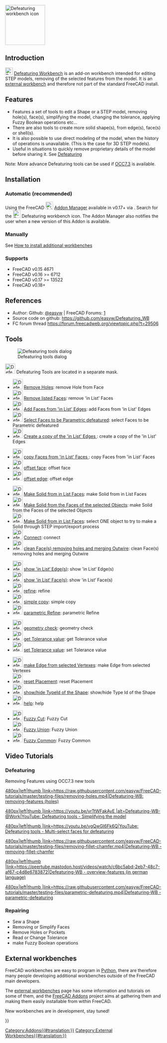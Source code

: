 <languages/>
<translate>
<!--T:53-->
[[Image:Defeaturing_workbench_icon.svg|thumb|128px|Defeaturing workbench icon]]

==Introduction== <!--T:1-->

</translate>
{{TOCright}}
<translate>

<!--T:24-->
[[File:Defeaturing_workbench_icon.svg|24px]] [[Defeaturing Workbench]] is an add-on workbench intended for editing STEP models, removing of the selected features from the model. It is an [[External Workbenches|external workbench]] and therefore not part of the standard FreeCAD install.  

==Features== <!--T:3-->

<!--T:4-->
* Features a set of tools to edit a Shape or a STEP model, removing hole(s), face(s), simplifying the model, changing the tolerance, applying Fuzzy Boolean operations etc...
* There are also tools to create more solid shape(s), from edge(s), face(s) or shell(s). 
* It is also possible to use direct modeling of the model, when the history of operations is unavailable. (This is the case for 3D STEP models).
* Useful in situations to quickly remove proprietary details of the model before sharing it. See [[Defeaturing|Defeaturing]]

<!--T:6-->
Note: More advance Defeaturing tools can be used if [[OpenCASCADE|OCC7.3]] is available.

==Installation== <!--T:17-->

===Automatic (recommended) === <!--T:18-->

<!--T:51-->
Using the FreeCAD [[Image:AddonManager.svg|24px]] [[Std AddonMgr|Addon Manager]] available in v0.17+ via {{MenuCommand|Tools → Addon Manager}}. Search for the [[File:Defeaturing_workbench_icon.svg|24px]] Defeaturing workbench icon. The Addon Manager also notifies the user when a new version of this Addon is available.

=== Manually === <!--T:19-->

<!--T:52-->
See [[How to install additional workbenches]]

=== Supports === <!--T:21-->

<!--T:22-->
* FreeCAD v0.15 4671  
* FreeCAD v0.16 >= 6712  
* FreeCAD v0.17 >= 13522
* FreeCAD v0.18+

==References== <!--T:7-->

<!--T:8-->
* Author: Github: [https://github.com/easyw @easyw] | FreeCAD Forums: [https://forum.freecadweb.org/viewtopic.php?f=9&t=29506]
* Source code on github: https://github.com/easyw/Defeaturing_WB
* FC forum thread https://forum.freecadweb.org/viewtopic.php?t=29506

==Tools== <!--T:10-->

<!--T:12-->
[[File:Defeaturing_WB.png|right|Defeaturing tools dialog]]

<!--T:11-->
[[Image:Defeaturing_Tools.svg|32px]] Defeaturing Tools are located in a separate mask.

<!--T:38-->
* [[Image:DefeatWB_Tools_rmv_hole.png|32px]] [[DefeatWB_Tools_rmv_hole|Remove Holes]]: remove Hole from Face
* [[Image:DefeatWB_Tools_rmv_listed_Faces.png|32px]] [[DefeatWB_Tools_rmv_listed_Faces|Remove listed Faces]]: remove 'in List' Faces
* [[Image:DefeatWB_Tools_add_Faces_listed_Edges.png|32px]] [[DefeatWB_Tools_add_Faces_listed_Edges|Add Faces from 'in List' Edges]]: add Faces from 'in List' Edges
* [[Image:DefeatWB_Tools_select_Faces_Param_Defeat.png|32px]] [[DefeatWB_Tools_select_Faces_Param_Defeat|Select Faces to be Parametric defeatured]]: select Faces to be Parametric defeatured
* [[Image:DefeatWB_Tools_create_copy_listed_edges.png|32px]] [[DefeatWB_Tools_create_copy_listed_edges|Create a copy of the 'in List' Edges ]]: create a copy of the 'in List' Edges 


<!--T:39-->
* [[Image:DefeatWB_Tools_copy_Faces_listed_faces.png|32px]] [[DefeatWB_Tools_copy_Faces_listed_faces|copy Faces from 'in List' Faces ]]: copy Faces from 'in List' Faces 
* [[Image:DefeatWB_Tools_offset face.png|32px]] [[DefeatWB_Tools_offset face| offset face]]: offset face  
* [[Image:DefeatWB_Tools_offset edge.png|32px]] [[DefeatWB_Tools_offset edge|offset edge]]: offset edge 


<!--T:40-->
* [[Image:DefeatWB_Tools_make_solid_listed_faces.png|32px]] [[DefeatWB_Tools_make_solid_listed_faces|Make Solid from in List Faces]]: make Solid from in List Faces
* [[Image:DefeatWB_Tools_make_solid_faces_selected_objects.png|32px]] [[DefeatWB_Tools_make_solid_faces_selected_objects|Make Solid from the Faces of the selected Objects]]: make Solid from the Faces of the selected Objects
* [[Image:DefeatWB_Tools_select_one_object_2_make_solid_step_proc.png|32px]] [[DefeatWB_Tools_select_one_object_2_make_solid_step_proc|Make Solid from in List Faces]]: select ONE object to try to make a Solid through STEP import/export process
* [[Image:DefeatWB_Tools_Connect.png|32px]] [[DefeatWB_Tools_Connect|Connect]]: connect
* [[Image:DefeatWB_Tools_clean_face_rmv_holes.png|32px]] [[DefeatWB_Tools_clean_face_rmv_holes|clean Face(s) removing holes and merging Outwire]]: clean Face(s) removing holes and merging Outwire


<!--T:41-->
* [[Image:DefeatWB_Tools_show_listed_edges.png|32px]] [[DefeatWB_Tools_show_listed_edges|show 'in List‘ Edge(s)]]: show 'in List‘ Edge(s)
* [[Image:DefeatWB_Tools_show_listed_faces.png|32px]] [[DefeatWB_Tools_show_listed_faces|show 'in List‘ Face(s)]]: show 'in List‘ Face(s)
* [[Image:DefeatWB_Tools_refine.png|32px]] [[DefeatWB_Tools_refine|refine]]: refine
* [[Image:DefeatWB_Tools_simple_copy.png|32px]] [[DefeatWB_Tools_simple_copy|simple copy]]: simple copy
* [[Image:DefeatWB_Tools_parametric_refine.png|32px]] [[DefeatWB_Tools_parametric_refine|parametric Refine]]: parametric Refine


<!--T:42-->
* [[Image:DefeatWB_Tools_geometry_check.png|32px]] [[DefeatWB_Tools_geometry_check|geometry check]]: geometry check
* [[Image:DefeatWB_Tools_get_Tolerance_value.png|32px]] [[DefeatWB_Tools_get_Tolerance_value|get Tolerance value]]: get Tolerance value
* [[Image:DefeatWB_Tools_set_Tolerance_value.png|32px]] [[DefeatWB_Tools_set_Tolerance_value|set Tolerance value]]: set Tolerance value


<!--T:43-->
* [[Image:DefeatWB_Tools_make_edges_selected_vertexes.png|32px]] [[DefeatWB_Tools_make_edges_selected_vertexes|make Edge from selected Vertexes]]: make Edge from selected Vertexes
* [[Image:DefeatWB_Tools_reset_placement.png|32px]] [[DefeatWB_Tools_reset_placement|reset Placement]]: reset Placement
* [[Image:DefeatWB_Tools_show_hide_typeId_shape.png|32px]] [[DefeatWB_Tools_show_hide_typeId_shape|show/hide TypeId of the Shape]]: show/hide Type Id of the Shape
* [[Image:DefeatWB_Tools_help.png|32px]] [[DefeatWB_Tools_help|help]]: help


<!--T:48-->
* [[Image:DefeatWB_Tools_Fuzzy_Cut.png|32px]] [[DefeatWB_Tools_Fuzzy_Cut|Fuzzy Cut]]: Fuzzy Cut
* [[Image:DefeatWB_Tools_Fuzzy_Union.png|32px]] [[DefeatWB_Tools_Fuzzy_Union|Fuzzy Union]]: Fuzzy Union
* [[Image:DefeatWB_Tools_Fuzzy_Common.png|32px]] [[DefeatWB_Tools_Fuzzy_Common|Fuzzy Common]]: Fuzzy Common

== Video Tutorials == <!--T:13-->

<!--T:15-->
=== Defeaturing ===
Removing Features using OCC7.3 new tools

<!--T:26-->
[[Image:Defeaturing-WB-@Work_v3.png|480px|left|thumb |link=https://raw.githubusercontent.com/easyw/FreeCAD-tutorials/master/testing-files/removing-holes.mp4|Defeaturing-WB: removing-features (holes)]]

<!--T:28-->
[[Image:Defeaturing-WB-@Work_v1.png|480px|left|thumb |link=https://youtu.be/yrTtWFakAyE |alt=Defeaturing-WB-@Work|YouTube: Defeaturing tools - Simplifying the model]]

<!--T:30-->
[[Image:Defeaturing-WB-@Work_v2.png|480px|left|thumb |link=https://youtu.be/vgQwGI6Fk6Q|YouTube: Defeaturing tools - Multi-select faces for defeaturing]]

<!--T:31-->
[[Image:Defeaturing-WB-@Work_v4.png|480px|left|thumb |link=https://raw.githubusercontent.com/easyw/FreeCAD-tutorials/master/testing-files/removing-fillet-chamfer.mp4|Defeaturing-WB - removing-fillet-chamfer]]

<!--T:45-->
[[Image:Defeaturing-WB-@Work_v5.png|480px|left|thumb |link=https://peertube.mastodon.host/videos/watch/c6bc5abd-2eb7-48c7-af67-c4d8e6783872|Defeaturing-WB - overview-features (in german language)]]

<!--T:46-->
[[Image:Defeaturing-WB-@Work_v6.png|480px|left|thumb |link=https://raw.githubusercontent.com/easyw/FreeCAD-tutorials/master/testing-files/parametric-defeaturing.mp4|Defeaturing-WB - parametric-defeaturing]]
{{clear}}

<!--T:16-->
=== Repairing ===
* Sew a Shape 
* Removing or Simplify Faces
* Remove Holes or Pockets
* Read or Change Tolerance
* make Fuzzy Boolean operations

== External workbenches == <!--T:34-->

<!--T:35-->
FreeCAD workbenches are easy to program in [[Python|Python]], there are therefore many people developing additional workbenches outside of the FreeCAD main developers.

<!--T:36-->
The [[external workbenches|external workbenches]] page has some information and tutorials on some of them, and the [https://github.com/FreeCAD/FreeCAD-addons FreeCAD Addons] project aims at gathering them and making them easily installable from within FreeCAD.

<!--T:37-->
New workbenches are in development, stay tuned!

</translate>
{{Userdocnavi{{#translation:}}}}
[[Category:Addons{{#translation:}}]]
[[Category:External Workbenches{{#translation:}}]]
{{clear}}